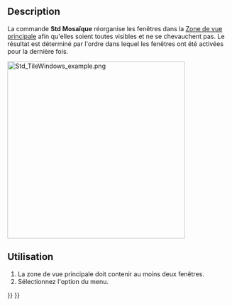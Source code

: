 <languages/>

{{Docnav/fr
|[[Std_ActivatePrevWindow/fr|Précédente]]
|[[Std_CascadeWindows/fr|Cascade]]
|[[Std_Windows_Menu/fr|Menu Fenêtre]]
|IconL=Std_ActivatePrevWindow.svg
|IconR=Std_CascadeWindows.svg
|IconC=Freecad.svg
}}

{{GuiCommand/fr
|Name=Std TileWindows
|Name/fr=Std Mosaïque
|MenuLocation=Fenêtres → Mosaïque
|Workbenches=Tous
|SeeAlso=[[Std_CascadeWindows/fr|Std Fenêtre en cascade]]
}}

==Description==

La commande '''Std Mosaïque''' réorganise les fenêtres dans la [[Main_view_area/fr|Zone de vue principale]] afin qu'elles soient toutes visibles et ne se chevauchent pas. Le résultat est déterminé par l'ordre dans lequel les fenêtres ont été activées pour la dernière fois.

[[Image:Std_TileWindows_example.png|400px]]
{{Caption|Zone de vue principale avec trois fenêtres en mosaïque}}

<span id="Usage"></span>
==Utilisation==

# La zone de vue principale doit contenir au moins deux fenêtres.
# Sélectionnez l'option {{MenuCommand|Fenêtres → [[Image:Std_TileWindows.svg|16px]] Mosaïque}} du menu.


{{Docnav/fr
|[[Std_ActivatePrevWindow/fr|Précédente]]
|[[Std_CascadeWindows/fr|Cascade]]
|[[Std_Windows_Menu/fr|Menu Fenêtre]]
|IconL=Std_ActivatePrevWindow.svg
|IconR=Std_CascadeWindows.svg
|IconC=Freecad.svg
}}

{{Std_Base_navi{{#translation:}}}}
{{Userdocnavi{{#translation:}}}}